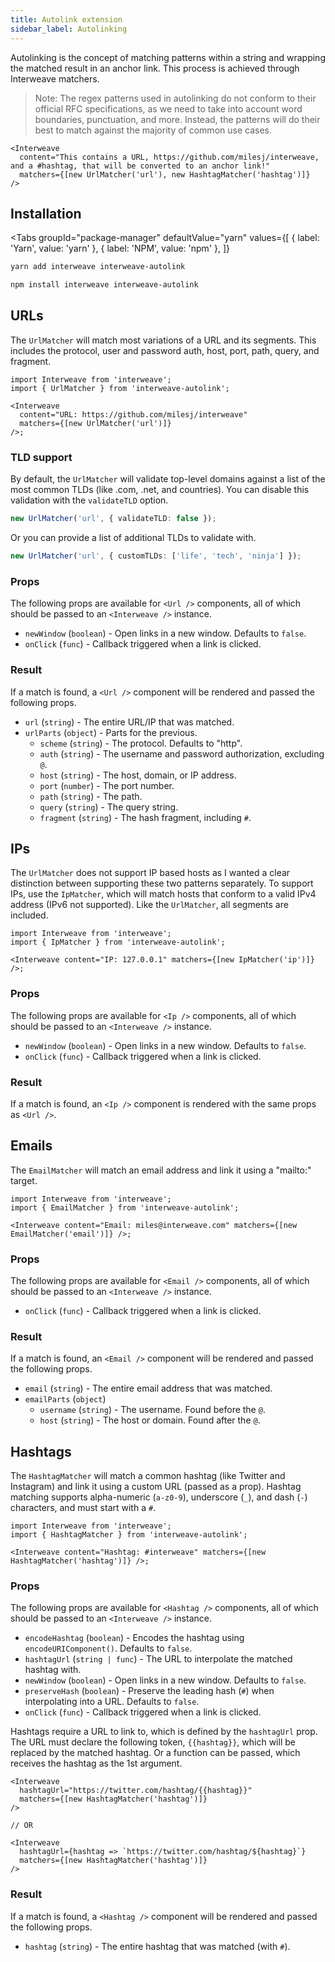 ```yaml
---
title: Autolink extension
sidebar_label: Autolinking
---
```



Autolinking is the concept of matching patterns within a string and wrapping the matched result in
an anchor link. This process is achieved through Interweave matchers.

> Note: The regex patterns used in autolinking do not conform to their official RFC specifications,
> as we need to take into account word boundaries, punctuation, and more. Instead, the patterns will
> do their best to match against the majority of common use cases.

```tsx
<Interweave
  content="This contains a URL, https://github.com/milesj/interweave, and a #hashtag, that will be converted to an anchor link!"
  matchers={[new UrlMatcher('url'), new HashtagMatcher('hashtag')]}
/>
```

## Installation

<Tabs
  groupId="package-manager"
  defaultValue="yarn"
  values={[
    { label: 'Yarn', value: 'yarn' },
    { label: 'NPM', value: 'npm' },
  ]}
>
  <TabItem value="yarn">

```bash
yarn add interweave interweave-autolink
```

  </TabItem>
  <TabItem value="npm">

```bash
npm install interweave interweave-autolink
```

  </TabItem>
</Tabs>

## URLs

The `UrlMatcher` will match most variations of a URL and its segments. This includes the protocol,
user and password auth, host, port, path, query, and fragment.

```tsx
import Interweave from 'interweave';
import { UrlMatcher } from 'interweave-autolink';

<Interweave
  content="URL: https://github.com/milesj/interweave"
  matchers={[new UrlMatcher('url')]}
/>;
```

### TLD support

By default, the `UrlMatcher` will validate top-level domains against a list of the most common TLDs
(like .com, .net, and countries). You can disable this validation with the `validateTLD` option.

```ts
new UrlMatcher('url', { validateTLD: false });
```

Or you can provide a list of additional TLDs to validate with.

```ts
new UrlMatcher('url', { customTLDs: ['life', 'tech', 'ninja'] });
```

### Props

The following props are available for `<Url />` components, all of which should be passed to an
`<Interweave />` instance.

- `newWindow` (`boolean`) - Open links in a new window. Defaults to `false`.
- `onClick` (`func`) - Callback triggered when a link is clicked.

### Result

If a match is found, a `<Url />` component will be rendered and passed the following props.

- `url` (`string`) - The entire URL/IP that was matched.
- `urlParts` (`object`) - Parts for the previous.
  - `scheme` (`string`) - The protocol. Defaults to "http".
  - `auth` (`string`) - The username and password authorization, excluding `@`.
  - `host` (`string`) - The host, domain, or IP address.
  - `port` (`number`) - The port number.
  - `path` (`string`) - The path.
  - `query` (`string`) - The query string.
  - `fragment` (`string`) - The hash fragment, including `#`.

## IPs

The `UrlMatcher` does not support IP based hosts as I wanted a clear distinction between supporting
these two patterns separately. To support IPs, use the `IpMatcher`, which will match hosts that
conform to a valid IPv4 address (IPv6 not supported). Like the `UrlMatcher`, all segments are
included.

```tsx
import Interweave from 'interweave';
import { IpMatcher } from 'interweave-autolink';

<Interweave content="IP: 127.0.0.1" matchers={[new IpMatcher('ip')]} />;
```

### Props

The following props are available for `<Ip />` components, all of which should be passed to an
`<Interweave />` instance.

- `newWindow` (`boolean`) - Open links in a new window. Defaults to `false`.
- `onClick` (`func`) - Callback triggered when a link is clicked.

### Result

If a match is found, an `<Ip />` component is rendered with the same props as `<Url />`.

## Emails

The `EmailMatcher` will match an email address and link it using a "mailto:" target.

```tsx
import Interweave from 'interweave';
import { EmailMatcher } from 'interweave-autolink';

<Interweave content="Email: miles@interweave.com" matchers={[new EmailMatcher('email')]} />;
```

### Props

The following props are available for `<Email />` components, all of which should be passed to an
`<Interweave />` instance.

- `onClick` (`func`) - Callback triggered when a link is clicked.

### Result

If a match is found, an `<Email />` component will be rendered and passed the following props.

- `email` (`string`) - The entire email address that was matched.
- `emailParts` (`object`)
  - `username` (`string`) - The username. Found before the `@`.
  - `host` (`string`) - The host or domain. Found after the `@`.

## Hashtags

The `HashtagMatcher` will match a common hashtag (like Twitter and Instagram) and link it using a
custom URL (passed as a prop). Hashtag matching supports alpha-numeric (`a-z0-9`), underscore (`_`),
and dash (`-`) characters, and must start with a `#`.

```tsx
import Interweave from 'interweave';
import { HashtagMatcher } from 'interweave-autolink';

<Interweave content="Hashtag: #interweave" matchers={[new HashtagMatcher('hashtag')]} />;
```

### Props

The following props are available for `<Hashtag />` components, all of which should be passed to an
`<Interweave />` instance.

- `encodeHashtag` (`boolean`) - Encodes the hashtag using `encodeURIComponent()`. Defaults to
  `false`.
- `hashtagUrl` (`string | func`) - The URL to interpolate the matched hashtag with.
- `newWindow` (`boolean`) - Open links in a new window. Defaults to `false`.
- `preserveHash` (`boolean`) - Preserve the leading hash (`#`) when interpolating into a URL.
  Defaults to `false`.
- `onClick` (`func`) - Callback triggered when a link is clicked.

Hashtags require a URL to link to, which is defined by the `hashtagUrl` prop. The URL must declare
the following token, `{{hashtag}}`, which will be replaced by the matched hashtag. Or a function can
be passed, which receives the hashtag as the 1st argument.

```tsx
<Interweave
  hashtagUrl="https://twitter.com/hashtag/{{hashtag}}"
  matchers={[new HashtagMatcher('hashtag')]}
/>

// OR

<Interweave
  hashtagUrl={hashtag => `https://twitter.com/hashtag/${hashtag}`}
  matchers={[new HashtagMatcher('hashtag')]}
/>
```

### Result

If a match is found, a `<Hashtag />` component will be rendered and passed the following props.

- `hashtag` (`string`) - The entire hashtag that was matched (with `#`).
